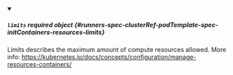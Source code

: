 


<details className="config-field" data-expandable="true" open>
<summary>

##### `limits` <span className="config-field-required" data-required="false">required</span> <span className="config-field-type">object</span> <span className="config-field-default"></span> <span className="config-field-enum"></span> {#runners-spec-clusterRef-podTemplate-spec-initContainers-resources-limits}

Limits describes the maximum amount of compute resources allowed.
More info: https://kubernetes.io/docs/concepts/configuration/manage-resources-containers/

</summary>

<PartialLimitsreference />


</details>
